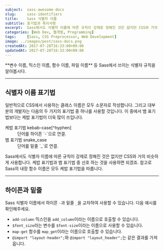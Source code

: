 ```yaml
---
subject:  sass-awesome-docs
slug:     sass-identifiers
title:    Sass 식별자 이름
subtitle: 표기법과 특이사항
excerpt:  Sass에서도 식별자 이름에 따른 규칙이 강제로 정해진 것은 없지만 CSS와 거의 비슷하게 사용합니다.
categories: [Web Dev, 웹개발, Programming]
tags:     [Sass, CSS Preprocessor, Web Development]
image: ../images/post/sass-docs.png
createdAt: 2017-07-28T16:33:00+09:00
updatedAt: 2017-07-28T16:33:00+09:00
---
```


<div className="lead">
    **변수 이름, 믹스인 이름, 함수 이름, 파일 이름** 등 Sass에서 쓰이는 식별자 규칙을 알아봅시다.
</div>

***

## 식별자 이름 표기법
일반적으로 CSS에서 사용하는 클래스 이름은 모두 소문자로 작성합니다. 그리고 대부분의 개발자는 다음의 두 가지의 표기법 중 하나를 사용할 것입니다.
이 중에서 뱀 표기법보다는 케밥 표기법이 더욱 많이 쓰입니다.

<dl>
    <dt>케밥 표기법 <SideBySide>kebab-case</SideBySide>[^hyphen]</dt>
    <dd>단어를 하이픈 `-`으로 연결.</dd>
    <dt>뱀 표기법 <SideBySide>snake_case</SideBySide></dt>
    <dd>단어를 밑줄 `_`로 연결.</dd>
</dl>

Sass에서도 식별자 이름에 따른 규칙이 강제로 정해진 것은 없지만 CSS와 거의 비슷하게 사용합니다.
케밥 표기법과 뱀 표기법 중 선호 하는 것을 사용하면 되겠죠.
참고로 Sass의 내장 함수 이름은 모두 케밥 표기법을 따릅니다. 

***

## 하이픈과 밑줄
Sass 식별자 이름에서 하이픈 `-`과 밑줄 `_`을 교차하여 사용할 수 있습니다. 
다음 예시를 확인해주세요.

- `add-column` 믹스인을 `add_column`이라는 이름으로 호출할 수 있습니다.
- `$font_size`라는 변수를 `$font-size`이라는 이름으로 사용할 수 있습니다.
- `map-get` 함수를 `map_get`이라는 이름으로 호출할 수 있습니다.
- `@import "layout-header";`와 `@import "layout_header";`는 같은 결과를 가져옵니다.


[^hyphen]: 이 표기법은 정해진 하나의 명칭은 없지만 jQuery, lodash, Vuejs 등 다양한 곳에서 kebab-case라고 부릅니다. lisp-case, spinal-case 라고도 합니다.

